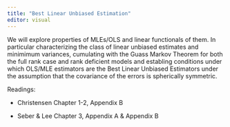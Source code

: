 ```yaml
---
title: "Best Linear Unbiased Estimation"
editor: visual
---
```


We will explore properties of MLEs/OLS and linear functionals of them. In particular characterizing the class of linear unbiased estimates and minimimum variances, cumulating with the Guass Markov Theorem for both the full rank case and rank deficient models and establing conditions under which OLS/MLE estimators are the Best Linear Unbiased Estimators under the assumption that the covariance of the errors is spherically symmetric.

Readings:

-   Christensen Chapter 1-2, Appendix B

-   Seber & Lee Chapter 3, Appendix A & Appendix B
